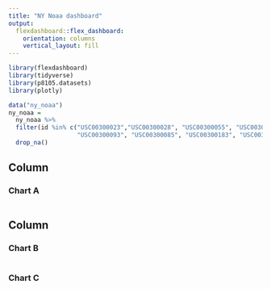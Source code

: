```yaml
---
title: "NY Noaa dashboard"
output: 
  flexdashboard::flex_dashboard:
    orientation: columns
    vertical_layout: fill
---
```


```r
library(flexdashboard)
library(tidyverse)
library(p8105.datasets)
library(plotly)
```


```r
data("ny_noaa")
ny_noaa = 
  ny_noaa %>%
  filter(id %in% c("USC00300023","USC00300028", "USC00300055", "USC00300063", 
                   "USC00300093", "USC00300085", "USC00300183", "USC00300220")) %>% 
  drop_na()
```

Column {data-width=650}
-----------------------------------------------------------------------

### Chart A

```r

```

Column {data-width=350}
-----------------------------------------------------------------------

### Chart B

```r

```

### Chart C

```r

```

